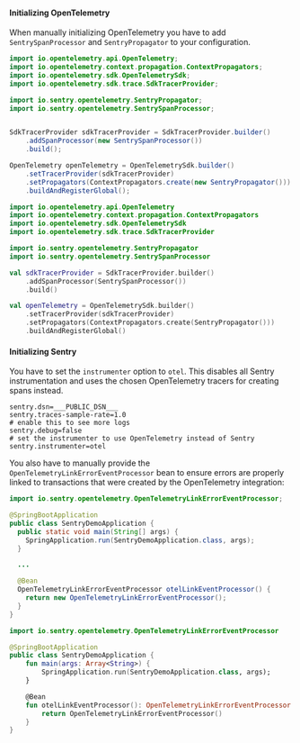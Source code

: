 #### Initializing OpenTelemetry

When manually initializing OpenTelemetry you have to add `SentrySpanProcessor` and `SentryPropagator` to your configuration.

```java {tabTitle: Java}
import io.opentelemetry.api.OpenTelemetry;
import io.opentelemetry.context.propagation.ContextPropagators;
import io.opentelemetry.sdk.OpenTelemetrySdk;
import io.opentelemetry.sdk.trace.SdkTracerProvider;

import io.sentry.opentelemetry.SentryPropagator;
import io.sentry.opentelemetry.SentrySpanProcessor;


SdkTracerProvider sdkTracerProvider = SdkTracerProvider.builder()
    .addSpanProcessor(new SentrySpanProcessor())
    .build();

OpenTelemetry openTelemetry = OpenTelemetrySdk.builder()
    .setTracerProvider(sdkTracerProvider)
    .setPropagators(ContextPropagators.create(new SentryPropagator()))
    .buildAndRegisterGlobal();
```

```kotlin {tabTitle: Kotlin}
import io.opentelemetry.api.OpenTelemetry
import io.opentelemetry.context.propagation.ContextPropagators
import io.opentelemetry.sdk.OpenTelemetrySdk
import io.opentelemetry.sdk.trace.SdkTracerProvider

import io.sentry.opentelemetry.SentryPropagator
import io.sentry.opentelemetry.SentrySpanProcessor

val sdkTracerProvider = SdkTracerProvider.builder()
    .addSpanProcessor(SentrySpanProcessor())
    .build()

val openTelemetry = OpenTelemetrySdk.builder()
    .setTracerProvider(sdkTracerProvider)
    .setPropagators(ContextPropagators.create(SentryPropagator()))
    .buildAndRegisterGlobal()
```

#### Initializing Sentry

You have to set the `instrumenter` option to `otel`. This disables all Sentry instrumentation and uses the chosen OpenTelemetry tracers for creating spans instead.

```properties {filename:application.properties}
sentry.dsn=___PUBLIC_DSN___
sentry.traces-sample-rate=1.0
# enable this to see more logs
sentry.debug=false
# set the instrumenter to use OpenTelemetry instead of Sentry
sentry.instrumenter=otel
```

You also have to manually provide the `OpenTelemetryLinkErrorEventProcessor` bean to ensure errors are properly linked to transactions that were created by the OpenTelemetry integration:

```java {filename:SentryDemoApplication.java}
import io.sentry.opentelemetry.OpenTelemetryLinkErrorEventProcessor;

@SpringBootApplication
public class SentryDemoApplication {
  public static void main(String[] args) {
    SpringApplication.run(SentryDemoApplication.class, args);
  }

  ...

  @Bean
  OpenTelemetryLinkErrorEventProcessor otelLinkEventProcessor() {
    return new OpenTelemetryLinkErrorEventProcessor();
  }
}
```

```kotlin {filename:SentryDemoApplication.kt}
import io.sentry.opentelemetry.OpenTelemetryLinkErrorEventProcessor

@SpringBootApplication
public class SentryDemoApplication {
    fun main(args: Array<String>) {
        SpringApplication.run(SentryDemoApplication.class, args);
    }

    @Bean
    fun otelLinkEventProcessor(): OpenTelemetryLinkErrorEventProcessor {
        return OpenTelemetryLinkErrorEventProcessor()
    }
}
```
